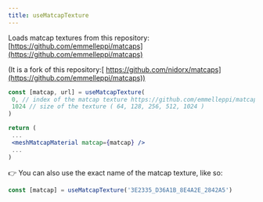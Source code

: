 ```yaml
---
title: useMatcapTexture
---
```


Loads matcap textures from this repository: [https://github.com/emmelleppi/matcaps](https://github.com/emmelleppi/matcaps)

(It is a fork of this repository:[ https://github.com/nidorx/matcaps](https://github.com/emmelleppi/matcaps))

```jsx
const [matcap, url] = useMatcapTexture(
 0, // index of the matcap texture https://github.com/emmelleppi/matcaps/blob/master/matcap-list.json
 1024 // size of the texture ( 64, 128, 256, 512, 1024 )
)

return (
 ...
 <meshMatcapMaterial matcap={matcap} />
 ...
)
```

👉 You can also use the exact name of the matcap texture, like so:

```jsx
const [matcap] = useMatcapTexture('3E2335_D36A1B_8E4A2E_2842A5')
```

<StoryBookLink link="prototyping-usematcaptexture" />

<StoryBookEmbed id="prototyping-usematcaptexture" />
